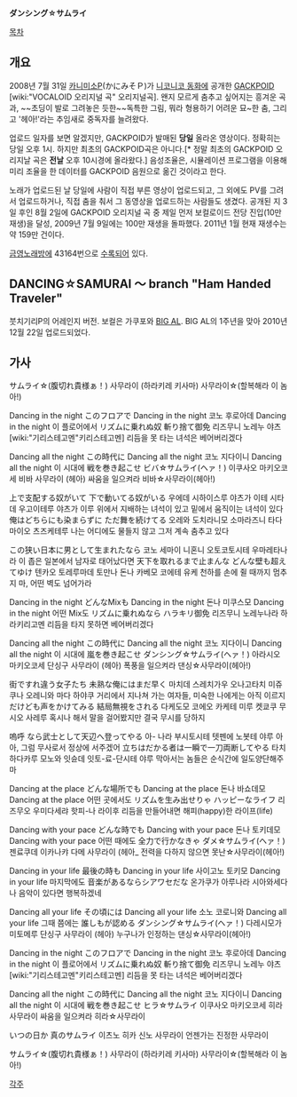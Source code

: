 '''ダンシング☆サムライ'''
{{{#!html
<script type="text/javascript" src="http://ext.nicovideo.jp/thumb_watch/sm4136912"></script><noscript><a href="http://www.nicovideo.jp/watch/sm4136912">【ニコニコ動画】「 神威がくぽ がオリジナル曲『 ダンシング☆サムライ 』を唄う」の巻</a></noscript>
}}}

[[목차]]

== 개요 ==
2008년 7월 31일 [[카니미소P]](かにみそＰ)가 [[니코니코 동화]]에 공개한 [[GACKPOID]] [wiki:"VOCALOID 오리지널 곡" 오리지널곡].  
왠지 모르게 춤추고 싶어지는 흥겨운 곡과, ~~초딩이 발로 그려놓은 듯한~~독특한 그림, 뭐라 형용하기 어려운 묘~한 춤, 그리고 '헤아!'라는 추임새로 중독자를 늘려왔다.

업로드 일자를 보면 알겠지만, GACKPOID가 발매된 '''당일''' 올라온 영상이다. 정확히는 당일 오후 1시. 하지만 최초의 GACKPOID곡은 아니다.[* 정말 최초의 GACKPOID 오리지날 곡은 '''전날''' 오후 10시경에 올라왔다.]
음성조율은, 시뮬레이션 프로그램을 이용해 미리 조율을 한 데이터를 GACKPOID 음원으로 옮긴 것이라고 한다. 

노래가 업로드된 날 당일에 사람이 직접 부른 영상이 업로드되고, 그 외에도 PV를 그려서 업로드하거나, 직접 춤을 춰서 그 동영상을 업로드하는 사람들도 생겼다.
공개된 지 3일 후인 8월 2일에 GACKPOID 오리지널 곡 중 제일 먼저 보컬로이드 전당 진입(10만 재생)을 달성, 2009년 7월 9일에는 100만 재생을 돌파했다. 2011년 1월 현재 재생수는 약 159만 건이다. 

[[금영노래방]]에 43164번으로 [[VOCALOID 오리지널 곡/노래방 수록 목록|수록]]되어 있다.

== DANCING☆SAMURAI ～ branch "Ham Handed Traveler" ==
{{{#!html
<script type="text/javascript" src="http://ext.nicovideo.jp/thumb_watch/sm13097001?w=490&h=307"></script><noscript><a href="http://www.nicovideo.jp/watch/sm13097001">【ニコニコ動画】【BIG-AL】DANCING☆SAMURAI ～ branch &amp;quot;Ham Handed Traveler&amp;quot;【神威がくぽ】</a></noscript>
}}}
붓치기리P의 어레인지 버전. 보컬은 가쿠포와 [[BIG AL]]. BIG AL의 1주년을 맞아 2010년 12월 22일 업로드되었다.

== 가사 ==
サムライ☆(腹切れ貴様ぁ！)
사무라이 (하라키레 키사마)
사무라이☆(할복해라 이 놈아!)

Dancing in the night このフロアで
Dancing in the night 코노 후로아데
Dancing in the night 이 플로어에서
リズムに乗れぬ奴 斬り捨て御免
리즈무니 노레누 야츠 [wiki:"기리스테고멘"키리스테고멘]
리듬을 못 타는 녀석은 베어버리겠다

Dancing all the night この時代に
Dancing all the night 코노 지다이니
Dancing all the night 이 시대에
戦を巻き起こせ ビバ☆サムライ(ヘァ！)
이쿠사오 마키오코세 비바 사무라이 (헤아)
싸움을 일으켜라 비바☆사무라이(헤아!)

上で支配する奴がいて 下で動いてる奴がいる
우에데 시하이스루 야츠가 이테 시타데 우고이테루 야츠가 이루
위에서 지배하는 녀석이 있고 밑에서 움직이는 녀석이 있다
俺はどちらにも染まらずに ただ舞を続けてる
오레와 도치라니모 소마라즈니 타다 마이오 츠즈케테루
나는 어디에도 물들지 않고 그저 계속 춤추고 있다

この狭い日本に男として生まれたなら
코노 세마이 니혼니 오토코토시테 우마레타나라
이 좁은 일본에서 남자로 태어났다면
天下を取れるまで止まんな どんな壁も超えてゆけ
텐카오 토레루마데 토만나 돈나 카베모 코에테 유케
천하를 손에 쥘 때까지 멈추지 마, 어떤 벽도 넘어가라

Dancing in the night どんなMixも
Dancing in the night 돈나 미쿠스모
Dancing in the night 어떤 Mix도
リズムに乗れぬなら ハラキリ御免
리즈무니 노레누나라 하라키리고멘
리듬을 타지 못하면 베어버리겠다

Dancing all the night この時代に
Dancing all the night 코노 지다이니
Dancing all the night 이 시대에
嵐を巻き起こせ ダンシング☆サムライ(ヘァ！)
아라시오 마키오코세 단싱구 사무라이 (헤아)
폭풍을 일으켜라 댄싱☆사무라이(헤아!)

街ですれ違う女子たち 未熟な俺にはまだ早く
마치데 스레치가우 오나고타치 미쥬쿠나 오레니와 마다 하야쿠
거리에서 지나쳐 가는 여자들, 미숙한 나에게는 아직 이르지
だけども声をかけてみる 結局無視をされる
다케도모 코에오 카케테 미루 켓쿄쿠 무시오 사레루
혹시나 해서 말을 걸어봤지만 결국 무시를 당하지

嗚呼 なら武士として天辺へ登ってやる
아- 나라 부시토시테 텟펜에 노봇테 야루
아아, 그럼 무사로서 정상에 서주겠어
立ちはだかる者は一瞬で一刀両断してやる
타치하다카루 모노와 잇슌데 잇토-료-단시테 야루
막아서는 놈들은 순식간에 일도양단해주마

Dancing at the place どんな場所でも
Dancing at the place 돈나 바쇼데모
Dancing at the place 어떤 곳에서도
リズムを生み出せりゃ ハッピーなライフ
리즈무오 우미다세랴 핫피-나 라이후
리듬을 만들어내면 해피(happy)한 라이프(life)

Dancing with your pace どんな時でも
Dancing with your pace 돈나 토키데모
Dancing with your pace 어떤 때에도
全力で行かなきゃ ダメ☆サムライ(ヘァ！)
젠료쿠데 이카나캬 다메 사무라이 (헤아_
전력을 다하지 않으면 못난☆사무라이(헤아!)

Dancing in your life 最後の時も
Dancing in your life 사이고노 토키모
Dancing in your life 마지막에도
音楽があるならシアワセだな
온가쿠가 아루나라 시아와세다나
음악이 있다면 행복하겠네

Dancing all your life その頃には
Dancing all your life 소노 코로니와
Dancing all your life 그때 쯤에는
誰しもが認める ダンシング☆サムライ(ヘァ！)
다레시모가 미토메루 단싱구 사무라이 (헤아)
누구나가 인정하는 댄싱☆사무라이(헤아!)

Dancing in the night このフロアで
Dancing in the night 코노 후로아데
Dancing in the night 이 플로어에서
リズムに乗れぬ奴 斬り捨て御免
리즈무니 노레누 야츠 [wiki:"기리스테고멘"키리스테고멘]
리듬을 못 타는 녀석은 베어버리겠다

Dancing all the night この時代に
Dancing all the night 코노 지다이니
Dancing all the night 이 시대에
戦を巻き起こせ ヒラ☆サムライ 
이쿠사오 마키오코세 히라 사무라이
싸움을 일으켜라 히라☆사무라이

いつの日か 真のサムライ
이츠노 히카 신노 사무라이
언젠가는 진정한 사무라이

サムライ☆(腹切れ貴様ぁ！)
사무라이 (하라키레 키사마)
사무라이☆(할복해라 이 놈아!)

[[각주]]
